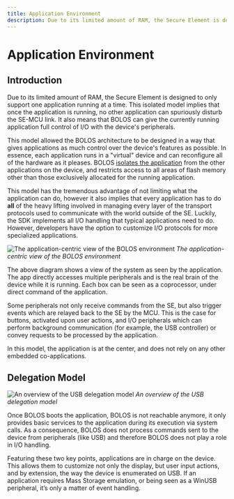 ---
title: Application Environment
description: Due to its limited amount of RAM, the Secure Element is designed to only support one application running at a time. This isolated model implies that once the application is running, no other application can spuriously disturb the SE-MCU link. 
---

# Application Environment

## Introduction

Due to its limited amount of RAM, the Secure Element is designed to only support one application running at a time. This isolated model implies that once the application is running, no other application can spuriously disturb the SE-MCU link. It also means that BOLOS can give the currently running application full control of I/O with the device's peripherals.

This model allowed the BOLOS architecture to be designed in a way that gives applications as much control over the device's features as possible. In essence, each application runs in a "virtual" device and can reconfigure all of the hardware as it pleases. BOLOS [isolates the application](../psd/application-isolation/) from the other applications on the device, and restricts access to all areas of flash memory other than those exclusively allocated for the running application.

This model has the tremendous advantage of not limiting what the application can do, however it also implies that every application has to do **all** of the heavy lifting involved in managing every layer of the transport protocols used to communicate with the world outside of the SE. Luckily, the SDK implements all I/O handling that typical applications need to do. However, developers have the option to customize I/O protocols for more specialized applications.

![The application-centric view of the BOLOS environment](/device-app/app_centric_view.png)
*The application-centric view of the BOLOS environment*


The above diagram shows a view of the system as seen by the application. The app directly accesses multiple peripherals and is the real brain of the device while it is running. Each box can be seen as a coprocessor, under direct command of the application.

Some peripherals not only receive commands from the SE, but also trigger events which are relayed back to the SE by the MCU. This is the case for buttons, activated upon user actions, and I/O peripherals which can perform background communication (for example, the USB controller) or convey requests to be processed by the application.

In this model, the application is at the center, and does not rely on any other embedded co-applications.

## Delegation Model

![An overview of the USB delegation model](/device-app/usb_delegation_overview.png)
*An overview of the USB delegation model*

Once BOLOS boots the application, BOLOS is not reachable anymore, it only provides basic services to the application during its execution via system calls. As a consequence, BOLOS does not process commands sent to the device from peripherals (like USB) and therefore BOLOS does not play a role in I/O handling.

Featuring these two key points, applications are in charge on the device. This allows them to customize not only the display, but user input actions, and by extension, the way the device is enumerated on USB. If an application requires Mass Storage emulation, or being seen as a WinUSB peripheral, it’s only a matter of event handling.

